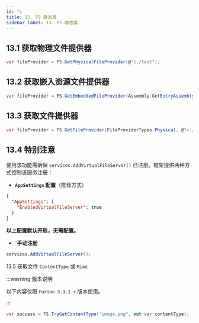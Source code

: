 ```yaml
---
id: fs
title: 13. FS 静态类
sidebar_label: 13. FS 静态类
---
```


## 13.1 获取物理文件提供器

```cs showLineNumbers
var fileProvider = FS.GetPhysicalFileProvider(@"c:/test");
```

## 13.2 获取嵌入资源文件提供器

```cs showLineNumbers
var fileProvider = FS.GetEmbeddedFileProvider(Assembly.GetEntryAssembly());
```

## 13.3 获取文件提供器

```cs showLineNumbers
var fileProvider = FS.GetFileProvider(FileProviderTypes.Physical, @"c:/test");
```

## 13.4 特别注意

使用该功能需确保 `services.AddVirtualFileServer()` 已注册。框架提供两种方式控制该服务注册：

- **`AppSettings` 配置**（推荐方式）

```json showLineNumbers
{
  "AppSettings": {
    "EnabledVirtualFileServer": true
  }
}
```

**以上配置默认开启，无需配置。**

- **`手动注册**

```cs showLineNumbers
services.AddVirtualFileServer();
```

13.5 获取文件 `ContentType` 或 `Mime`

:::warning 版本说明

以下内容仅限 `Furion 3.3.1 +` 版本使用。

:::

```cs showLineNumbers
var success = FS.TryGetContentType("image.png", out var contentType);  // image/png
```
